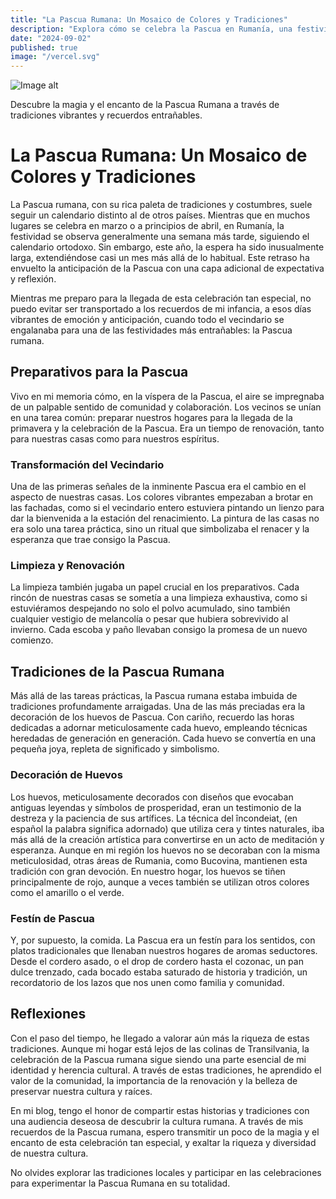 ```yaml
---
title: "La Pascua Rumana: Un Mosaico de Colores y Tradiciones"
description: "Explora cómo se celebra la Pascua en Rumanía, una festividad llena de historia, colores y tradiciones."
date: "2024-09-02"
published: true
image: "/vercel.svg"
---
```


<Image src='../../public/vercel.svg' alt="Image alt" width={1000} height={1000} />

<Callout type="info">Descubre la magia y el encanto de la Pascua Rumana a través de tradiciones vibrantes y recuerdos entrañables.</Callout>


# La Pascua Rumana: Un Mosaico de Colores y Tradiciones

La Pascua rumana, con su rica paleta de tradiciones y costumbres, suele seguir un calendario distinto al de otros países. Mientras que en muchos lugares se celebra en marzo o a principios de abril, en Rumanía, la festividad se observa generalmente una semana más tarde, siguiendo el calendario ortodoxo. Sin embargo, este año, la espera ha sido inusualmente larga, extendiéndose casi un mes más allá de lo habitual. Este retraso ha envuelto la anticipación de la Pascua con una capa adicional de expectativa y reflexión.

Mientras me preparo para la llegada de esta celebración tan especial, no puedo evitar ser transportado a los recuerdos de mi infancia, a esos días vibrantes de emoción y anticipación, cuando todo el vecindario se engalanaba para una de las festividades más entrañables: la Pascua rumana.

## Preparativos para la Pascua

Vivo en mi memoria cómo, en la víspera de la Pascua, el aire se impregnaba de un palpable sentido de comunidad y colaboración. Los vecinos se unían en una tarea común: preparar nuestros hogares para la llegada de la primavera y la celebración de la Pascua. Era un tiempo de renovación, tanto para nuestras casas como para nuestros espíritus.

### Transformación del Vecindario

Una de las primeras señales de la inminente Pascua era el cambio en el aspecto de nuestras casas. Los colores vibrantes empezaban a brotar en las fachadas, como si el vecindario entero estuviera pintando un lienzo para dar la bienvenida a la estación del renacimiento. La pintura de las casas no era solo una tarea práctica, sino un ritual que simbolizaba el renacer y la esperanza que trae consigo la Pascua.

### Limpieza y Renovación

La limpieza también jugaba un papel crucial en los preparativos. Cada rincón de nuestras casas se sometía a una limpieza exhaustiva, como si estuviéramos despejando no solo el polvo acumulado, sino también cualquier vestigio de melancolía o pesar que hubiera sobrevivido al invierno. Cada escoba y paño llevaban consigo la promesa de un nuevo comienzo.

## Tradiciones de la Pascua Rumana

Más allá de las tareas prácticas, la Pascua rumana estaba imbuida de tradiciones profundamente arraigadas. Una de las más preciadas era la decoración de los huevos de Pascua. Con cariño, recuerdo las horas dedicadas a adornar meticulosamente cada huevo, empleando técnicas heredadas de generación en generación. Cada huevo se convertía en una pequeña joya, repleta de significado y simbolismo.

### Decoración de Huevos

Los huevos, meticulosamente decorados con diseños que evocaban antiguas leyendas y símbolos de prosperidad, eran un testimonio de la destreza y la paciencia de sus artífices. La técnica del încondeiat, (en español la palabra significa adornado) que utiliza cera y tintes naturales, iba más allá de la creación artística para convertirse en un acto de meditación y esperanza. Aunque en mi región los huevos no se decoraban con la misma meticulosidad, otras áreas de Rumania, como Bucovina, mantienen esta tradición con gran devoción. En nuestro hogar, los huevos se tiñen principalmente de rojo, aunque a veces también se utilizan otros colores como el amarillo o el verde.

### Festín de Pascua

Y, por supuesto, la comida. La Pascua era un festín para los sentidos, con platos tradicionales que llenaban nuestros hogares de aromas seductores. Desde el cordero asado, o el drop de cordero hasta el cozonac, un pan dulce trenzado, cada bocado estaba saturado de historia y tradición, un recordatorio de los lazos que nos unen como familia y comunidad.

## Reflexiones

Con el paso del tiempo, he llegado a valorar aún más la riqueza de estas tradiciones. Aunque mi hogar está lejos de las colinas de Transilvania, la celebración de la Pascua rumana sigue siendo una parte esencial de mi identidad y herencia cultural. A través de estas tradiciones, he aprendido el valor de la comunidad, la importancia de la renovación y la belleza de preservar nuestra cultura y raíces.

En mi blog, tengo el honor de compartir estas historias y tradiciones con una audiencia deseosa de descubrir la cultura rumana. A través de mis recuerdos de la Pascua rumana, espero transmitir un poco de la magia y el encanto de esta celebración tan especial, y exaltar la riqueza y diversidad de nuestra cultura.

<Callout type="warning">No olvides explorar las tradiciones locales y participar en las celebraciones para experimentar la Pascua Rumana en su totalidad.</Callout>
